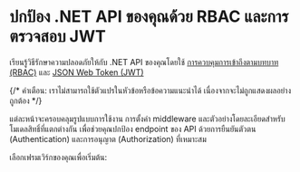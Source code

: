 
# ปกป้อง .NET API ของคุณด้วย RBAC และการตรวจสอบ JWT

เรียนรู้วิธีรักษาความปลอดภัยให้กับ .NET API ของคุณโดยใช้ [การควบคุมการเข้าถึงตามบทบาท (RBAC)](/authorization/role-based-access-control) และ [JSON Web Token (JWT)](https://auth.wiki/jwt)

{/* คำเตือน: เราไม่สามารถใช้ตัวแปรในหัวข้อหรือข้อความแนะนำได้ เนื่องจากจะไม่ถูกแสดงผลอย่างถูกต้อง */}

แต่ละหน้าจะครอบคลุมรูปแบบการใช้งาน การตั้งค่า middleware และตัวอย่างโดยละเอียดสำหรับโมเดลสิทธิ์ที่แตกต่างกัน เพื่อช่วยคุณปกป้อง endpoint ของ API ด้วยการยืนยันตัวตน (Authentication) และการอนุญาต (Authorization) ที่เหมาะสม

เลือกเฟรมเวิร์กของคุณเพื่อเริ่มต้น:

<MiniGallery />
